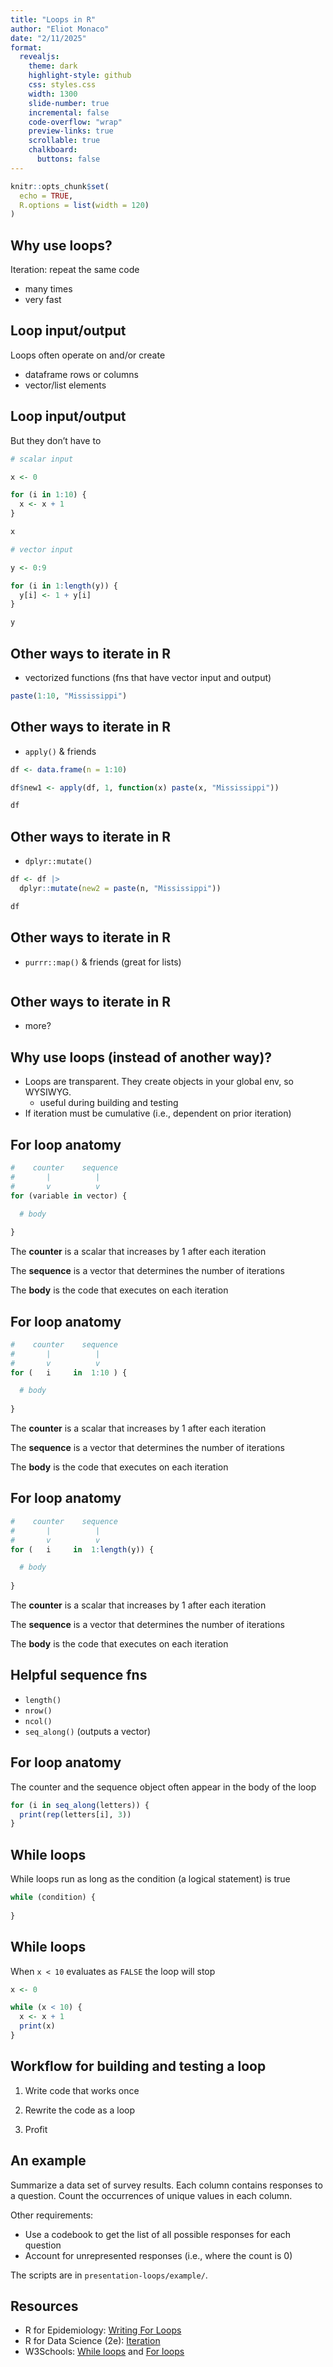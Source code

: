 ```yaml
---
title: "Loops in R"
author: "Eliot Monaco"
date: "2/11/2025"
format:
  revealjs:
    theme: dark
    highlight-style: github
    css: styles.css
    width: 1300
    slide-number: true
    incremental: false
    code-overflow: "wrap"
    preview-links: true
    scrollable: true
    chalkboard:
      buttons: false
---
```


```r
knitr::opts_chunk$set(
  echo = TRUE,
  R.options = list(width = 120)
)
```

## Why use loops?

Iteration: repeat the same code

- many times
- very fast

## Loop input/output

Loops often operate on and/or create

- dataframe rows or columns
- vector/list elements

## Loop input/output

But they don't have to

```r
# scalar input

x <- 0

for (i in 1:10) {
  x <- x + 1
}

x
```

```r
# vector input

y <- 0:9

for (i in 1:length(y)) {
  y[i] <- 1 + y[i]
}

y
```

## Other ways to iterate in R

- vectorized functions (fns that have vector input and output)

```r
paste(1:10, "Mississippi")
```

## Other ways to iterate in R

- `apply()` & friends

```r
df <- data.frame(n = 1:10)

df$new1 <- apply(df, 1, function(x) paste(x, "Mississippi"))

df
```

## Other ways to iterate in R

- `dplyr::mutate()`

```r
df <- df |>
  dplyr::mutate(new2 = paste(n, "Mississippi"))

df
```

## Other ways to iterate in R

- `purrr::map()` & friends (great for lists)

```r

```

## Other ways to iterate in R

- more?

## Why use loops (instead of another way)?

:::{.incremental}
- Loops are transparent. They create objects in your global env, so WYSIWYG.
    + useful during building and testing
- If iteration must be cumulative (i.e., dependent on prior iteration)
::::

## For loop anatomy

```r
#    counter    sequence
#       |          |
#       v          v
for (variable in vector) {

  # body
  
}
```

The **counter** is a scalar that increases by 1 after each iteration

The **sequence** is a vector that determines the number of iterations

The **body** is the code that executes on each iteration

## For loop anatomy

```r
#    counter    sequence
#       |          |
#       v          v
for (   i     in  1:10 ) {

  # body
  
}
```

The **counter** is a scalar that increases by 1 after each iteration

The **sequence** is a vector that determines the number of iterations

The **body** is the code that executes on each iteration

## For loop anatomy

```r
#    counter    sequence
#       |          |
#       v          v
for (   i     in  1:length(y)) {

  # body
  
}
```

The **counter** is a scalar that increases by 1 after each iteration

The **sequence** is a vector that determines the number of iterations

The **body** is the code that executes on each iteration

## Helpful sequence fns

- `length()`
- `nrow()`
- `ncol()`
- `seq_along()` (outputs a vector)

## For loop anatomy

The counter and the sequence object often appear in the body of the loop

```r
for (i in seq_along(letters)) {
  print(rep(letters[i], 3))
}
```

## While loops

While loops run as long as the condition (a logical statement) is true

```r
while (condition) {
  
}
```

## While loops

When `x < 10` evaluates as `FALSE` the loop will stop

```r
x <- 0

while (x < 10) {
  x <- x + 1
  print(x)
}
```

## Workflow for building and testing a loop

1. Write code that works once

2. Rewrite the code as a loop

3. Profit

## An example

Summarize a data set of survey results. Each column contains responses to a question. Count the occurrences of unique values in each column.

Other requirements:

- Use a codebook to get the list of all possible responses for each question
- Account for unrepresented responses (i.e., where the count is 0)

The scripts are in `presentation-loops/example/`.

## Resources

- R for Epidemiology: [Writing For Loops](https://www.r4epi.com/writing-for-loops)
- R for Data Science (2e): [Iteration](https://r4ds.hadley.nz/iteration)
- W3Schools: [While loops](https://www.w3schools.com/r/r_while_loop.asp) and [For loops](https://www.w3schools.com/r/r_for_loop.asp)
